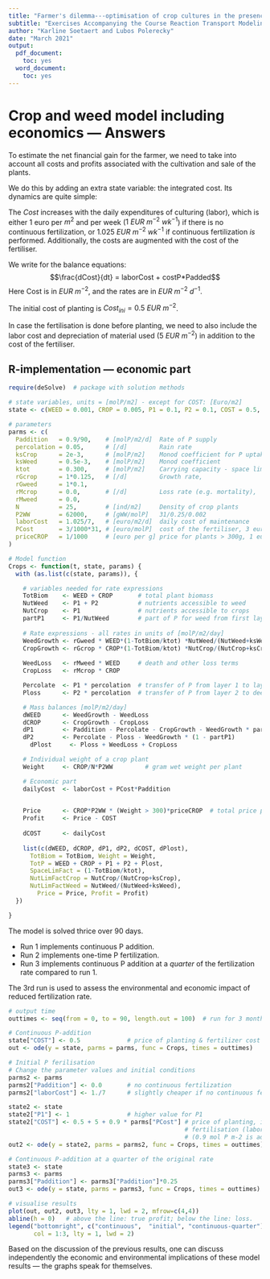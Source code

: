 ```yaml
---
title: "Farmer's dilemma---optimisation of crop cultures in the presence of weeds and in response to eutrophication"
subtitle: "Exercises Accompanying the Course Reaction Transport Modeling in the Hydrosphere"
author: "Karline Soetaert and Lubos Polerecky"
date: "March 2021"
output:
  pdf_document:
    toc: yes
  word_document:
    toc: yes
---
```


# Crop and weed model including economics --- Answers

To estimate the net financial gain for the farmer, we need to take into account all costs and profits associated with the cultivation and sale of the plants.

We do this by adding an extra state variable: the integrated cost. Its dynamics are quite simple:

The *Cost* increases with the daily expenditures of culturing (labor), which is either 1 euro per $m^2$ and per week ($1~EUR~m^{-2}~wk^{-1}$) if there is no continuous fertilization, or $1.025~EUR~m^{-2}~wk^{-1}$ if continuous fertilization *is* performed. Additionally, the costs are augmented with the cost of the fertiliser. 

We write for the balance equations:
$$\frac{dCost}{dt} = laborCost + costP*Padded$$
Here Cost is in $EUR~m^{-2}$, and the rates are in $EUR~m^{-2}~d^{-1}$.

The initial cost of planting is $Cost_{ini}=0.5~EUR~m^{-2}$. 

In case the fertilisation is done before planting, we need to also include the labor cost and depreciation of material used ($5~EUR~m^{-2}$) in addition to the cost of the fertiliser. 

## R-implementation --- economic part

```r
require(deSolve)  # package with solution methods

# state variables, units = [molP/m2] - except for COST: [Euro/m2]
state <- c(WEED = 0.001, CROP = 0.005, P1 = 0.1, P2 = 0.1, COST = 0.5, Plost = 0)

# parameters
parms <- c(
  Paddition   = 0.9/90,    # [molP/m2/d]  Rate of P supply
  percolation = 0.05,      # [/d]         Rain rate
  ksCrop      = 2e-3,      # [molP/m2]    Monod coefficient for P uptake
  ksWeed      = 0.5e-3,    # [molP/m2]    Monod coefficient 
  ktot        = 0.300,     # [molP/m2]    Carrying capacity - space limitation
  rGcrop      = 1*0.125,   # [/d]         Growth rate, 
  rGweed      = 1*0.1,
  rMcrop      = 0.0,       # [/d]         Loss rate (e.g. mortality), 
  rMweed      = 0.0,
  N           = 25,        # [ind/m2]     Density of crop plants
  P2WW        = 62000,     # [gWW/molP]   31/0.25/0.002
  laborCost   = 1.025/7,   # [euro/m2/d]  daily cost of maintenance
  PCost       = 3/1000*31, # [euro/molP]  cost of the fertiliser, 3 eur/kg
  priceCROP   = 1/1000     # [euro per g] price for plants > 300g, 1 eur/kg of wet weight
)

# Model function
Crops <- function(t, state, params) {
  with (as.list(c(state, params)), {

	# variables needed for rate expressions
    TotBiom    <- WEED + CROP       # total plant biomass
    NutWeed    <- P1 + P2           # nutrients accessible to weed
    NutCrop    <- P1                # nutrients accessible to crops
  	partP1     <- P1/NutWeed        # part of P for weed from first layer
    
    # Rate expressions - all rates in units of [molP/m2/day]
    WeedGrowth <- rGweed * WEED*(1-TotBiom/ktot) *NutWeed/(NutWeed+ksWeed)
    CropGrowth <- rGcrop * CROP*(1-TotBiom/ktot) *NutCrop/(NutCrop+ksCrop) 
    
    WeedLoss   <- rMweed * WEED     # death and other loss terms
    CropLoss   <- rMcrop * CROP

    Percolate  <- P1 * percolation  # transfer of P from layer 1 to layer 2
    Ploss      <- P2 * percolation  # transfer of P from layer 2 to deep soil

    # Mass balances [molP/m2/day]
    dWEED      <- WeedGrowth - WeedLoss
    dCROP      <- CropGrowth - CropLoss
    dP1        <- Paddition - Percolate - CropGrowth - WeedGrowth * partP1
    dP2        <- Percolate - Ploss - WeedGrowth * (1 - partP1)
	  dPlost     <- Ploss + WeedLoss + CropLoss

	# Individual weight of a crop plant
    Weight     <- CROP/N*P2WW         # gram wet weight per plant

    # Economic part
    dailyCost  <- laborCost + PCost*Paddition

    
    Price      <- CROP*P2WW * (Weight > 300)*priceCROP  # total price per m2 of plants
    Profit     <- Price - COST
    
    dCOST      <- dailyCost
   
    list(c(dWEED, dCROP, dP1, dP2, dCOST, dPlost), 
      TotBiom = TotBiom, Weight = Weight,
	  TotP = WEED + CROP + P1 + P2 + Plost,
      SpaceLimFact = (1-TotBiom/ktot),
      NutLimFactCrop = NutCrop/(NutCrop+ksCrop),
      NutLimFactWeed = NutWeed/(NutWeed+ksWeed), 
	    Price = Price, Profit = Profit)
  })

}
```

The model is solved thrice over 90 days. 

* Run 1 implements continuous P addition.
* Run 2 implements one-time P fertilization.
* Run 3 implements continuous P addition at a *quarter* of the fertilization rate compared to run 1.

The 3rd run is used to assess the environmental and economic impact of reduced fertilization rate.

```r
# output time
outtimes <- seq(from = 0, to = 90, length.out = 100)  # run for 3 months

# Continuous P-addition
state["COST"] <- 0.5             # price of planting & fertilizer cost
out <- ode(y = state, parms = parms, func = Crops, times = outtimes)

# Initial P ferilisation
# Change the parameter values and initial conditions
parms2 <- parms
parms2["Paddition"] <- 0.0       # no continuous fertilization
parms2["laborCost"] <- 1./7      # slightly cheaper if no continuous fertilization

state2 <- state
state2["P1"] <- 1                # higher value for P1
state2["COST"] <- 0.5 + 5 + 0.9 * parms["PCost"] # price of planting, initial 
                                                 # fertilisation (labor) & fertilizer cost 
                                                 # (0.9 mol P m-2 is added)
out2 <- ode(y = state2, parms = parms2, func = Crops, times = outtimes)

# Continuous P-addition at a quarter of the original rate
state3 <- state
parms3 <- parms
parms3["Paddition"] <- parms3["Paddition"]*0.25
out3 <- ode(y = state, parms = parms3, func = Crops, times = outtimes)

# visualise results
plot(out, out2, out3, lty = 1, lwd = 2, mfrow=c(4,4))
abline(h = 0)   # above the line: true profit; below the line: loss.
legend("bottomright", c("continuous",  "initial", "continuous-quarter"), 
       col = 1:3, lty = 1, lwd = 2)
```

Based on the discussion of the previous results, one can discuss independently the economic and environmental implications of these model results --- the graphs speak for themselves.
